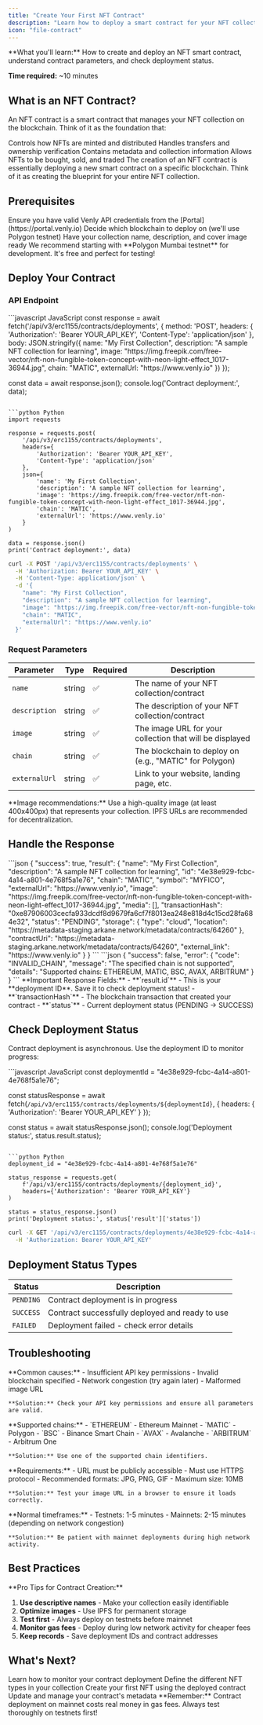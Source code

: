 ```yaml
---
title: "Create Your First NFT Contract"
description: "Learn how to deploy a smart contract for your NFT collection on the blockchain"
icon: "file-contract"
---
```


<Info>
**What you'll learn:** How to create and deploy an NFT smart contract, understand contract parameters, and check deployment status.

**Time required:** ~10 minutes
</Info>

## What is an NFT Contract?

An NFT contract is a smart contract that manages your NFT collection on the blockchain. Think of it as the foundation that:

<CardGroup cols={2}>
  <Card title="Governs NFT Creation" icon="hammer">
    Controls how NFTs are minted and distributed
  </Card>
  <Card title="Manages Ownership" icon="shield">
    Handles transfers and ownership verification
  </Card>
  <Card title="Stores Collection Data" icon="database">
    Contains metadata and collection information
  </Card>
  <Card title="Enables Trading" icon="handshake">
    Allows NFTs to be bought, sold, and traded
  </Card>
</CardGroup>

<Note>
The creation of an NFT contract is essentially deploying a new smart contract on a specific blockchain. Think of it as creating the blueprint for your entire NFT collection.
</Note>

## Prerequisites

<Steps>
  <Step title="API Authentication" icon="key">
    Ensure you have valid Venly API credentials from the [Portal](https://portal.venly.io)
  </Step>
  <Step title="Choose Blockchain" icon="link">
    Decide which blockchain to deploy on (we'll use Polygon testnet)
  </Step>
  <Step title="Prepare Assets" icon="image">
    Have your collection name, description, and cover image ready
  </Step>
</Steps>

<Warning>
We recommend starting with **Polygon Mumbai testnet** for development. It's free and perfect for testing!
</Warning>

## Deploy Your Contract

### API Endpoint

<CodeGroup>
```javascript JavaScript
const response = await fetch('/api/v3/erc1155/contracts/deployments', {
  method: 'POST',
  headers: {
    'Authorization': 'Bearer YOUR_API_KEY',
    'Content-Type': 'application/json'
  },
  body: JSON.stringify({
    name: "My First Collection",
    description: "A sample NFT collection for learning",
    image: "https://img.freepik.com/free-vector/nft-non-fungible-token-concept-with-neon-light-effect_1017-36944.jpg",
    chain: "MATIC",
    externalUrl: "https://www.venly.io"
  })
});

const data = await response.json();
console.log('Contract deployment:', data);
```

```python Python
import requests

response = requests.post(
    '/api/v3/erc1155/contracts/deployments',
    headers={
        'Authorization': 'Bearer YOUR_API_KEY',
        'Content-Type': 'application/json'
    },
    json={
        'name': 'My First Collection',
        'description': 'A sample NFT collection for learning',
        'image': 'https://img.freepik.com/free-vector/nft-non-fungible-token-concept-with-neon-light-effect_1017-36944.jpg',
        'chain': 'MATIC',
        'externalUrl': 'https://www.venly.io'
    }
)

data = response.json()
print('Contract deployment:', data)
```

```bash cURL
curl -X POST '/api/v3/erc1155/contracts/deployments' \
  -H 'Authorization: Bearer YOUR_API_KEY' \
  -H 'Content-Type: application/json' \
  -d '{
    "name": "My First Collection",
    "description": "A sample NFT collection for learning",
    "image": "https://img.freepik.com/free-vector/nft-non-fungible-token-concept-with-neon-light-effect_1017-36944.jpg",
    "chain": "MATIC",
    "externalUrl": "https://www.venly.io"
  }'
```
</CodeGroup>

### Request Parameters

| Parameter | Type | Required | Description |
|-----------|------|----------|-------------|
| `name` | string | ✅ | The name of your NFT collection/contract |
| `description` | string | ✅ | The description of your NFT collection/contract |
| `image` | string | ✅ | The image URL for your collection that will be displayed |
| `chain` | string | ✅ | The blockchain to deploy on (e.g., "MATIC" for Polygon) |
| `externalUrl` | string | ✅ | Link to your website, landing page, etc. |

<Tip>
**Image recommendations:** Use a high-quality image (at least 400x400px) that represents your collection. IPFS URLs are recommended for decentralization.
</Tip>

## Handle the Response

<Tabs>
  <Tab title="Success Response">
    ```json
    {
      "success": true,
      "result": {
        "name": "My First Collection",
        "description": "A sample NFT collection for learning",
        "id": "4e38e929-fcbc-4a14-a801-4e768f5a1e76",
        "chain": "MATIC",
        "symbol": "MYFICO",
        "externalUrl": "https://www.venly.io",
        "image": "https://img.freepik.com/free-vector/nft-non-fungible-token-concept-with-neon-light-effect_1017-36944.jpg",
        "media": [],
        "transactionHash": "0xe87906003cecfa933dcdf8d9679fa6cf7f8013ea248e818d4c15cd28fa684e32",
        "status": "PENDING",
        "storage": {
          "type": "cloud",
          "location": "https://metadata-staging.arkane.network/metadata/contracts/64260"
        },
        "contractUri": "https://metadata-staging.arkane.network/metadata/contracts/64260",
        "external_link": "https://www.venly.io"
      }
    }
    ```
  </Tab>
  <Tab title="Error Response">
    ```json
    {
      "success": false,
      "error": {
        "code": "INVALID_CHAIN",
        "message": "The specified chain is not supported",
        "details": "Supported chains: ETHEREUM, MATIC, BSC, AVAX, ARBITRUM"
      }
    }
    ```
  </Tab>
</Tabs>

<Check>
**Important Response Fields:**
- **`result.id`** - This is your **deployment ID**. Save it to check deployment status!
- **`transactionHash`** - The blockchain transaction that created your contract
- **`status`** - Current deployment status (PENDING → SUCCESS)
</Check>

## Check Deployment Status

Contract deployment is asynchronous. Use the deployment ID to monitor progress:

<CodeGroup>
```javascript JavaScript
const deploymentId = "4e38e929-fcbc-4a14-a801-4e768f5a1e76";

const statusResponse = await fetch(`/api/v3/erc1155/contracts/deployments/${deploymentId}`, {
  headers: {
    'Authorization': 'Bearer YOUR_API_KEY'
  }
});

const status = await statusResponse.json();
console.log('Deployment status:', status.result.status);
```

```python Python
deployment_id = "4e38e929-fcbc-4a14-a801-4e768f5a1e76"

status_response = requests.get(
    f'/api/v3/erc1155/contracts/deployments/{deployment_id}',
    headers={'Authorization': 'Bearer YOUR_API_KEY'}
)

status = status_response.json()
print('Deployment status:', status['result']['status'])
```

```bash cURL
curl -X GET '/api/v3/erc1155/contracts/deployments/4e38e929-fcbc-4a14-a801-4e768f5a1e76' \
  -H 'Authorization: Bearer YOUR_API_KEY'
```
</CodeGroup>

## Deployment Status Types

| Status | Description |
|--------|-------------|
| `PENDING` | Contract deployment is in progress |
| `SUCCESS` | Contract successfully deployed and ready to use |
| `FAILED` | Deployment failed - check error details |

## Troubleshooting

<AccordionGroup>
  <Accordion title="Contract deployment failed">
    **Common causes:**
    - Insufficient API key permissions
    - Invalid blockchain specified
    - Network congestion (try again later)
    - Malformed image URL
    
    **Solution:** Check your API key permissions and ensure all parameters are valid.
  </Accordion>
  
  <Accordion title="Invalid chain error">
    **Supported chains:**
    - `ETHEREUM` - Ethereum Mainnet
    - `MATIC` - Polygon
    - `BSC` - Binance Smart Chain
    - `AVAX` - Avalanche
    - `ARBITRUM` - Arbitrum One
    
    **Solution:** Use one of the supported chain identifiers.
  </Accordion>
  
  <Accordion title="Image URL not accessible">
    **Requirements:**
    - URL must be publicly accessible
    - Must use HTTPS protocol
    - Recommended formats: JPG, PNG, GIF
    - Maximum size: 10MB
    
    **Solution:** Test your image URL in a browser to ensure it loads correctly.
  </Accordion>
  
  <Accordion title="Deployment taking too long">
    **Normal timeframes:**
    - Testnets: 1-5 minutes
    - Mainnets: 2-15 minutes (depending on network congestion)
    
    **Solution:** Be patient with mainnet deployments during high network activity.
  </Accordion>
</AccordionGroup>

## Best Practices

<Tip>
**Pro Tips for Contract Creation:**

1. **Use descriptive names** - Make your collection easily identifiable
2. **Optimize images** - Use IPFS for permanent storage
3. **Test first** - Always deploy on testnets before mainnet
4. **Monitor gas fees** - Deploy during low network activity for cheaper fees
5. **Keep records** - Save deployment IDs and contract addresses
</Tip>

## What's Next?

<CardGroup cols={2}>
  <Card title="Check Contract Status" href="/guides/nft-api/contracts/check-contract-status" icon="magnifying-glass">
    Learn how to monitor your contract deployment
  </Card>
  <Card title="Create Token Types" href="/guides/nft-api/token-types/create-nft-template" icon="shapes">
    Define the different NFT types in your collection
  </Card>
  <Card title="Mint Your First NFT" href="/guides/nft-api/minting/how-to-mint-an-nft" icon="coins">
    Create your first NFT using the deployed contract
  </Card>
  <Card title="Manage Contract Metadata" href="/guides/nft-api/contracts/contract-metadata" icon="database">
    Update and manage your contract's metadata
  </Card>
</CardGroup>

<Warning>
**Remember:** Contract deployment on mainnet costs real money in gas fees. Always test thoroughly on testnets first!
</Warning>
